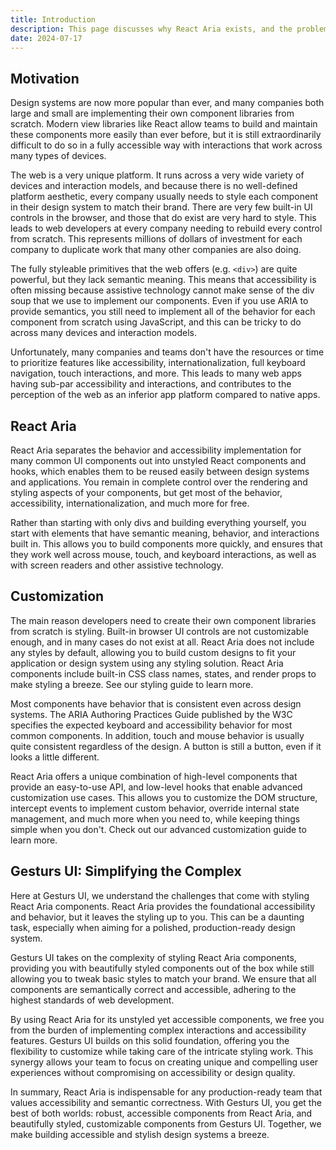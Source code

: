 ```yaml
---
title: Introduction
description: This page discusses why React Aria exists, and the problems it solves.
date: 2024-07-17
---
```



## Motivation

Design systems are now more popular than ever, and many companies both large and small are implementing their own component libraries from scratch. Modern view libraries like React allow teams to build and maintain these components more easily than ever before, but it is still extraordinarily difficult to do so in a fully accessible way with interactions that work across many types of devices.

The web is a very unique platform. It runs across a very wide variety of devices and interaction models, and because there is no well-defined platform aesthetic, every company usually needs to style each component in their design system to match their brand. There are very few built-in UI controls in the browser, and those that do exist are very hard to style. This leads to web developers at every company needing to rebuild every control from scratch. This represents millions of dollars of investment for each company to duplicate work that many other companies are also doing.

The fully styleable primitives that the web offers (e.g. `<div>`) are quite powerful, but they lack semantic meaning. This means that accessibility is often missing because assistive technology cannot make sense of the div soup that we use to implement our components. Even if you use ARIA to provide semantics, you still need to implement all of the behavior for each component from scratch using JavaScript, and this can be tricky to do across many devices and interaction models.

Unfortunately, many companies and teams don't have the resources or time to prioritize features like accessibility, internationalization, full keyboard navigation, touch interactions, and more. This leads to many web apps having sub-par accessibility and interactions, and contributes to the perception of the web as an inferior app platform compared to native apps.

## React Aria

React Aria separates the behavior and accessibility implementation for many common UI components out into unstyled React components and hooks, which enables them to be reused easily between design systems and applications. You remain in complete control over the rendering and styling aspects of your components, but get most of the behavior, accessibility, internationalization, and much more for free.

Rather than starting with only divs and building everything yourself, you start with elements that have semantic meaning, behavior, and interactions built in. This allows you to build components more quickly, and ensures that they work well across mouse, touch, and keyboard interactions, as well as with screen readers and other assistive technology.

## Customization

The main reason developers need to create their own component libraries from scratch is styling. Built-in browser UI controls are not customizable enough, and in many cases do not exist at all. React Aria does not include any styles by default, allowing you to build custom designs to fit your application or design system using any styling solution. React Aria components include built-in CSS class names, states, and render props to make styling a breeze. See our styling guide to learn more.

Most components have behavior that is consistent even across design systems. The ARIA Authoring Practices Guide published by the W3C specifies the expected keyboard and accessibility behavior for most common components. In addition, touch and mouse behavior is usually quite consistent regardless of the design. A button is still a button, even if it looks a little different.

React Aria offers a unique combination of high-level components that provide an easy-to-use API, and low-level hooks that enable advanced customization use cases. This allows you to customize the DOM structure, intercept events to implement custom behavior, override internal state management, and much more when you need to, while keeping things simple when you don't. Check out our advanced customization guide to learn more.

## Gesturs UI: Simplifying the Complex

Here at Gesturs UI, we understand the challenges that come with styling React Aria components. React Aria provides the foundational accessibility and behavior, but it leaves the styling up to you. This can be a daunting task, especially when aiming for a polished, production-ready design system. 

Gesturs UI takes on the complexity of styling React Aria components, providing you with beautifully styled components out of the box while still allowing you to tweak basic styles to match your brand. We ensure that all components are semantically correct and accessible, adhering to the highest standards of web development.

By using React Aria for its unstyled yet accessible components, we free you from the burden of implementing complex interactions and accessibility features. Gesturs UI builds on this solid foundation, offering you the flexibility to customize while taking care of the intricate styling work. This synergy allows your team to focus on creating unique and compelling user experiences without compromising on accessibility or design quality.

In summary, React Aria is indispensable for any production-ready team that values accessibility and semantic correctness. With Gesturs UI, you get the best of both worlds: robust, accessible components from React Aria, and beautifully styled, customizable components from Gesturs UI. Together, we make building accessible and stylish design systems a breeze.
